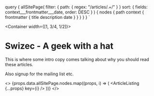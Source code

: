 
  query {
    allSitePage(
      filter: { path: { regex: "/articles/.+/" } }
      sort: { fields: context___frontmatter___date, order: DESC }
    ) {
      nodes {
        path
        context {
          frontmatter {
            title
            description
            date
          }
        }
      }
    }
  }
`

<Container width={[1, 3/4, 1/2]}>

# Swizec - A geek with a hat

This is where some intro copy comes talking about why you should read these articles.

Also signup for the mailing list etc.

<>
  {props.data.allSitePage.nodes.map((props, i) => (
    <ArticleListing {...props} key={i} />
  ))}
</>

</Container>